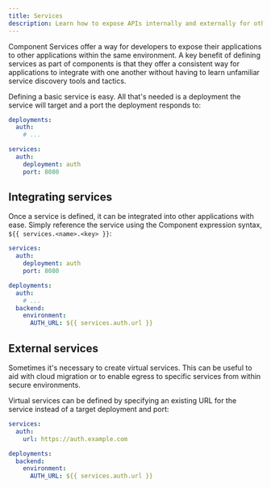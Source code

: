 ```yaml
---
title: Services
description: Learn how to expose APIs internally and externally for other applications and end users
---
```


Component Services offer a way for developers to expose their applications to other applications
within the same environment. A key benefit of defining services as part of components is that they
offer a consistent way for applications to integrate with one another without having to learn
unfamiliar service discovery tools and tactics.

Defining a basic service is easy. All that's needed is a deployment the service will target and a
port the deployment responds to:

```yml
deployments:
  auth:
    # ...

services:
  auth:
    deployment: auth
    port: 8080
```

## Integrating services

Once a service is defined, it can be integrated into other applications with ease. Simply reference
the service using the Component expression syntax, `${{ services.<name>.<key> }}`:

```yml
services:
  auth:
    deployment: auth
    port: 8080

deployments:
  auth:
    # ...
  backend:
    environment:
      AUTH_URL: ${{ services.auth.url }}
```

## External services

Sometimes it's necessary to create virtual services. This can be useful to aid with cloud migration
or to enable egress to specific services from within secure environments.

Virtual services can be defined by specifying an existing URL for the service instead of a target
deployment and port:

```yml
services:
  auth:
    url: https://auth.example.com

deployments:
  backend:
    environment:
      AUTH_URL: ${{ services.auth.url }}
```
